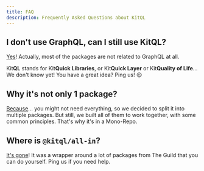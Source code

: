 ```yaml
---
title: FAQ
description: Frequently Asked Questions about KitQL
---
```



## I don't use GraphQL, can I still use KitQL?

<u>Yes</u>! Actually, most of the packages are not related to GraphQL at all.

Kit**QL** stands for Kit**Quick Libraries**, or Kit**Quick Layer** or Kit**Quality of Life**... We
don't know yet! You have a great idea? Ping us! 😉

## Why it's not only 1 package?

<u>Because</u>... you might not need everything, so we decided to split it into multiple packages.
But still, we built all of them to work together, with some common principles. That's why it's in a
Mono-Repo.

## Where is `@kitql/all-in`?

<u>It's gone</u>! It was a wrapper around a lot of packages from The Guild that you can do yourself.
Ping us if you need help.
